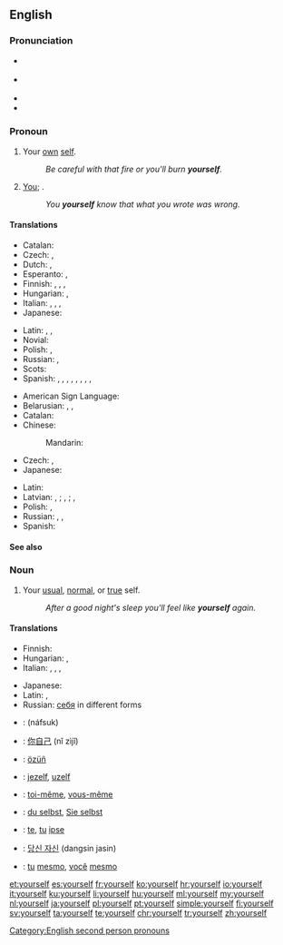 ==English==

===Pronunciation===
* {{a|RP}} {{IPA|/jɔːˈself/}}
* {{a|US}} {{IPA|/jɚˈsɛlf/|/jʊɹˈsɛlf/}}
* {{audio|en-us-yourself.ogg|Audio (US)|lang=en}}
* {{rhymes|ɛlf}}

===Pronoun===
{{en-pron|desc=referring to the person being spoken to, previously mentioned|the reflexive case of|you}}

# {{context|reflexive|lang=en}} Your [[own]] [[self]].
#: ''Be careful with that fire or you'll burn '''yourself'''.''
# [[you|You]]; {{non-gloss definition|used emphatically, especially to indicate exclusiveness of the referent's participation in the predicate, i.e., that no one else is involved}}.
#: ''You '''yourself''' know that what you wrote was wrong.''

====Translations====
{{trans-top|(reflexive) your own self}}
* Catalan: {{t|ca|et}}
* Czech: {{t+|cs|se}}, {{t+|cs|sebe}}
* Dutch: {{t+|nl|jijzelf}} {{qualifier|informal}}, {{t+|nl|uzelf}} {{qualifier|formal}}
* Esperanto: {{t+|eo|vi}}, {{t+|eo|vin}}
* Finnish: {{t|fi|sinä}} {{t+|fi|itse}} {{qualifier|subject informal}}, {{t|fi|te}} {{t+|fi|itse}} {{qualifier|subject formal}}, {{qualifier|object, informal}} {{t|fi|itsesi}}, {{qualifier|object, formal}} {{t|fi|itsenne}}
* Hungarian: {{t|hu|magad}}, {{t|hu|magadat}}
* Italian: {{t|it|te stesso|m-s}}, {{t|it|te stessa|f-s}}, {{t|it|voi stessi|m-p}}, {{t|it|voi stesse|f-p}}
* Japanese: {{t+|ja|自身|tr=jishin}}
{{trans-mid}}
* Latin: {{t|la|tutemet}}, {{t|la|tute}}, {{t|la|vosmet|p}}
* Novial: {{t|nov|vu}}
* Polish: {{t+|pl|się}}, {{t+|pl|siebie}}
* Russian: {{t|ru|себя|tr=sebjá}}, {{t|ru|-ся}}
* Scots: {{t|sco|yersel}}
* Spanish: {{t+|es|te}}, {{t+|es|ti}}, {{t+|es|se}}, {{t|es|ti mismo}} {{qualifier|tuteo, male}}, {{t|es|ti misma}} {{qualifier|tuteo, female}}, {{t|es|vos mismo}} {{qualifier|voseo, male}}, {{t|es|vos misma}} {{qualifier|voseo, female}}, {{t|es|usted mismo}} {{qualifier|formal, male}}, {{t|es|usted misma}} {{qualifier|formal, female}}
{{trans-bottom}}

{{trans-top|you, used emphatically, especially to emphasize the exclusiveness of the referent's participation in the predicate}}
* American Sign Language: {{t|ase|A@Chesthigh SmallFrontandback}}
* Belarusian: {{t|be|[[ты#Belarusian|ты]] [[сам#Belarusian|сам]]|m|sc=Cyrl}}, {{t|be|[[ты#Belarusian|ты]] [[сам#Belarusian|сама́]]|f|sc=Cyrl}}, {{qualifier|plural or formal}} {{t|be|[[вы#Belarusian|вы]] [[сам#Belarusian|са́мі]]|sc=Cyrl}}
* Catalan: {{t|ca|mateix}}
* Chinese:
*: Mandarin: {{t+|cmn|自己|tr=zìjǐ|sc=Hani}}
* Czech: {{t+|cs|sám}}, {{t|cs|samotný}}
* Japanese: {{t+|ja|自分|tr=じぶん, jibun}}
{{trans-mid}}
* Latin: {{t|la|tute}}
* Latvian: {{t|lv|tu pats|m}}, {{t|lv|tu pati|f}}; {{qualifier|singular formal}} {{t|lv|jūs pats|m}}, {{t|lv|jūs pati|f}}; {{qualifier|plural informal or formal}} {{t|lv|jūs paši|m-p}},  {{t|lv|jūs pašas|f-p}}
* Polish: {{t+|pl|sam|m}}, {{t+|pl|sama|f}}
* Russian: {{t|ru|[[ты#Russian|ты]] [[сам#Russian|сам]]|m|tr=ty sám|sc=Cyrl}}, {{t|ru|[[ты#Russian|ты]] [[сам#Russian|сама́]]|f|tr=ty samá|sc=Cyrl}}, {{qualifier|plural or formal}} {{t|ru|[[вы#Russian|вы]] [[сам#Russian|сами]]|tr=vy sámi|sc=Cyrl}}
* Spanish: {{t|es|[[tú]] [[mismo]]}}
{{trans-bottom}}

====See also====
{{English personal pronouns}}

===Noun===
{{en-noun|yourselves}}

# Your [[usual]], [[normal]], or [[true]] self.
#: ''After a good night's sleep you'll feel like '''yourself''' again.''

====Translations====
{{trans-top|your usual, normal, or true self}}
* Finnish: {{t|fi|oma itse|alt=oma itsesi}}
* Hungarian: {{t+|hu|önmaga}}, {{t|hu|saját maga}}
* Italian: {{t|it|te stesso|m-s}}, {{t|it|te stessa|f-s}}, {{t|it|voi stessi|m-p}}, {{t|it|voi stesse|f-p}}
{{trans-mid}}
* Japanese: {{t|ja|本来の自分|tr=honrai no jibun}}
* Latin: {{t|la|tute}}, {{t|la|vosmet|p}}
* Russian: [[себя]] in different forms
{{trans-bottom}}

{{checktrans-top}}
* {{ttbc|ar}}: {{l|ar|نَفْسُك}} (náfsuk)
* {{ttbc|cmn}}: [[你自己]] (nǐ zìjǐ)
* {{ttbc|crh}}: [[özüñ]]
* {{ttbc|nl}}: [[jezelf]], [[uzelf]]
* {{ttbc|fr}}: [[toi-même]], [[vous-même]]
* {{ttbc|de}}: [[du selbst]], [[Sie selbst]]
{{trans-mid}}
* {{ttbc|ia}}: [[te]], [[tu]] [[ipse]]
* {{ttbc|ko}}: [[당신 자신]] (dangsin jasin)
* {{ttbc|pt}}: [[tu#Portuguese|tu]] [[mesmo]], [[você]] [[mesmo]]
{{trans-bottom}}

[[Category:English second person pronouns]]

[[et:yourself]]
[[es:yourself]]
[[fr:yourself]]
[[ko:yourself]]
[[hr:yourself]]
[[io:yourself]]
[[it:yourself]]
[[ku:yourself]]
[[li:yourself]]
[[hu:yourself]]
[[ml:yourself]]
[[my:yourself]]
[[nl:yourself]]
[[ja:yourself]]
[[pl:yourself]]
[[pt:yourself]]
[[simple:yourself]]
[[fi:yourself]]
[[sv:yourself]]
[[ta:yourself]]
[[te:yourself]]
[[chr:yourself]]
[[tr:yourself]]
[[zh:yourself]]